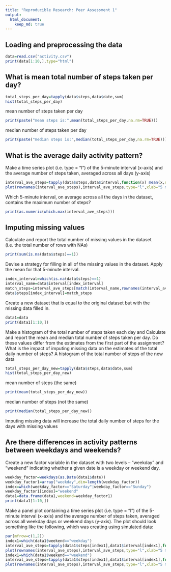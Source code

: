 ```yaml
---
title: "Reproducible Research: Peer Assessment 1"
output: 
  html_document:
    keep_md: true
---
```



## Loading and preprocessing the data
```r
data=read.csv("activity.csv")
print(data[1:10,],type="html")
```

## What is mean total number of steps taken per day?  
```r
total_steps_per_day=tapply(data$steps,data$date,sum)
hist(total_steps_per_day)
```
mean number of steps taken per day  
```r
print(paste("mean steps is:",mean(total_steps_per_day,na.rm=TRUE)))
```
median number of steps taken per day  
```r
print(paste("median steps is:",median(total_steps_per_day,na.rm=TRUE)))
```
## What is the average daily activity pattern?
Make a time series plot (i.e. type = "l") of the 5-minute interval (x-axis) and the average number of steps taken, averaged across all days (y-axis)  
```r
interval_ave_steps=tapply(data$steps,data$interval,function(x) mean(x,na.rm=TRUE))
plot(rownames(interval_ave_steps),interval_ave_steps,type="l",xlab="5 min interval")
```
Which 5-minute interval, on average across all the days in the dataset, contains the maximum number of steps?
```r
print(as.numeric(which.max(interval_ave_steps)))
```
## Imputing missing values
Calculate and report the total number of missing values in the dataset (i.e. the total number of rows with NAs)
```r
print(sum(is.na(data$steps)==1))
```
Devise a strategy for filling in all of the missing values in the dataset. Apply the mean for that 5-minute interval.
```r
index_interval=which(is.na(data$steps)==1)
interval_name=data$interval[index_interval]
match_steps=interval_ave_steps[match(interval_name,rownames(interval_ave_steps))]
data$steps[index_interval]=match_steps
```
Create a new dataset that is equal to the original dataset but with the missing data filled in.
```r
data1=data
print(data1[1:10,])
```
Make a histogram of the total number of steps taken each day and Calculate and report the mean and median total number of steps taken per day. Do these values differ from the estimates from the first part of the assignment? What is the impact of imputing missing data on the estimates of the total daily number of steps?
A histogram of the total number of steps of the new data
```r
total_steps_per_day_new=tapply(data$steps,data$date,sum)
hist(total_steps_per_day_new)
```
mean number of steps (the same)
```r
print(mean(total_steps_per_day_new))
```
median number of steps (not the same)
```r
print(median(total_steps_per_day_new)) 
```
Imputing missing data will increase the total daily number of steps for the days with missing values

## Are there differences in activity patterns between weekdays and weekends?
Create a new factor variable in the dataset with two levels – “weekday” and “weekend” indicating whether a given date is a weekday or weekend day.
```r
weekday_factor=weekdays(as.Date(data1$date))
weekday_factor1=array("weekday",dim=length(weekday_factor))
index=which(weekday_factor=="Saturday"|weekday_factor=="Sunday")
weekday_factor1[index]="weekend"
data1=data.frame(data1,weekend=weekday_factor1)
print(data1[1:10,])
```
Make a panel plot containing a time series plot (i.e. type = "l") of the 5-minute interval (x-axis) and the average number of steps taken, averaged across all weekday days or weekend days (y-axis). The plot should look something like the following, which was creating using simulated data:
```r
par(mfrow=c(1,2))
index1=which(data1$weekend=="weekday")
interval_ave_steps=tapply(data1$steps[index1],data1$interval[index1],function(x) mean(x,na.rm=TRUE))
plot(rownames(interval_ave_steps),interval_ave_steps,type="l",xlab="5 min interval",main="weekday")
index1=which(data1$weekend=="weekend")
interval_ave_steps=tapply(data1$steps[index1],data1$interval[index1],function(x) mean(x,na.rm=TRUE))
plot(rownames(interval_ave_steps),interval_ave_steps,type="l",xlab="5 min interval",main="weekend")
```


